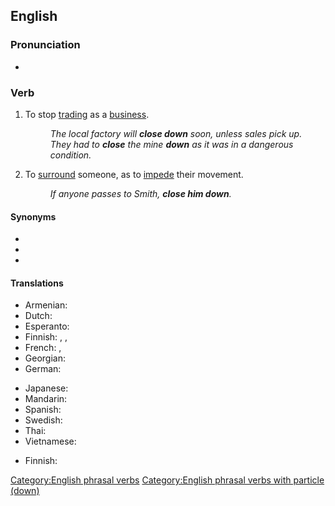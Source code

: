{{also|closedown}}

==English==

===Pronunciation===
* {{IPA|en|/kləʊzˈdaʊn/}}

===Verb===
{{en-verb|*}}

# {{lb|en|ambitransitive}} To stop [[trading]] as a [[business]].
#: ''The local factory will '''close down''' soon, unless sales pick up.''
#: ''They had to '''close''' the mine '''down''' as it was in a dangerous condition.''
# {{lb|en|transitive}} To [[surround]] someone, as to [[impede]] their movement.
#: ''If anyone passes to Smith, '''close him down'''.''

====Synonyms====
* {{l|en|close up}}
* {{l|en|shut down}}
* {{l|en|shut up}}

====Translations====
{{trans-top|to stop trading}}
* Armenian: {{t-needed|hy}}
* Dutch: {{t-needed|nl}}
* Esperanto: {{t-needed|eo}}
* Finnish: {{t+|fi|sulkea}}, {{t+|fi|lopettaa}}, {{t+|fi|lakkauttaa}}
* French: {{t+|fr|fermer}}, {{t|fr|faire fermer}}
* Georgian: {{t-needed|ka}}
* German: {{t-needed|de}}
{{trans-mid}}
* Japanese: {{t-needed|ja}}
* Mandarin: {{t-needed|cmn}}
* Spanish: {{t+|es|cerrar}}
* Swedish: {{t-needed|sv}}
* Thai: {{t-needed|th}}
* Vietnamese: {{t-needed|vi}}
{{trans-bottom}}

{{trans-top|to surround}}
* Finnish: {{t+|fi|piirittää}}
{{trans-mid}}
{{trans-bottom}}

[[Category:English phrasal verbs]]
[[Category:English phrasal verbs with particle (down)]]